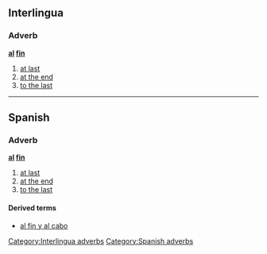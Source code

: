 ==Interlingua==

===Adverb===
'''[[al]] [[fin]]'''
# [[at last]]
# [[at the end]]
# [[to the last]]


----
==Spanish==

===Adverb===
'''[[al]] [[fin]]'''

# [[at last]]
# [[at the end]]
# [[to the last]]

====Derived terms====
*[[al fin y al cabo]]

[[Category:Interlingua adverbs]]
[[Category:Spanish adverbs]]